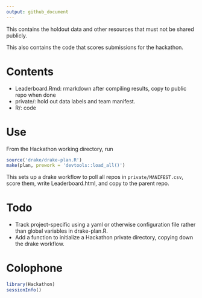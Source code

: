 ```yaml
---
output: github_document
---
```


<!-- README.md is generated from README.Rmd. Please edit that file -->


This contains the holdout data and other resources that must not be shared publicly.

This also contains the code that scores submissions for the hackathon.

# Contents

* Leaderboard.Rmd: rmarkdown after compiling results, copy to public repo when done
* private/: hold out data labels and team manifest.
* R/: code

# Use

From the Hackathon working directory, run

```r
source('drake/drake-plan.R')
make(plan, prework = 'devtools::load_all()')
```

This sets up a drake workflow to poll all repos in 
`private/MANIFEST.csv`, score them, write Leaderboard.html,
and copy to the parent repo.

# Todo

  * Track project-specific using a yaml or otherwise configuration file rather than global variables in drake-plan.R.
  * Add a function to initialize a Hackathon private directory, copying down the drake workflow.

# Colophone

```r
library(Hackathon)
sessionInfo()
```